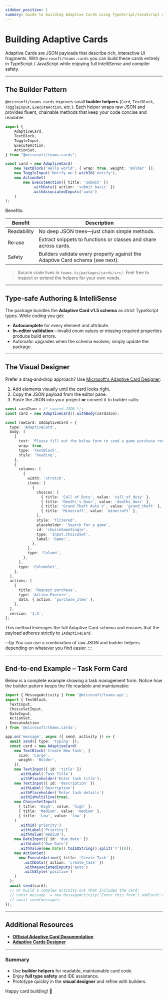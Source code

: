 ```yaml
---
sidebar_position: 1
summary: Guide to building Adaptive Cards using TypeScript/JavaScript with full IntelliSense and compiler safety for rich, interactive UI fragments.
---
```



# Building Adaptive Cards

Adaptive Cards are JSON payloads that describe rich, interactive UI fragments.
With `@microsoft/teams.cards` you can build these cards entirely in TypeScript / JavaScript while enjoying full IntelliSense and compiler safety.

---

## The Builder Pattern

`@microsoft/teams.cards` exposes small **builder helpers** (`Card`, `TextBlock`, `ToggleInput`, `ExecuteAction`, _etc._).
Each helper wraps raw JSON and provides fluent, chainable methods that keep your code concise and readable.

```ts
import {
    AdaptiveCard,
    TextBlock,
    ToggleInput,
    ExecuteAction,
    ActionSet,
} from "@microsoft/teams.cards";

const card = new AdaptiveCard(
    new TextBlock('Hello world', { wrap: true, weight: 'Bolder' }),
    new ToggleInput('Notify me').withId('notify'),
    new ActionSet(
        new ExecuteAction({ title: 'Submit' })
            .withData({ action: 'submit_basic' })
            .withAssociatedInputs('auto')
    )
);
```

Benefits:

| Benefit     | Description                                                                   |
| ----------- | ----------------------------------------------------------------------------- |
| Readability | No deep JSON trees—just chain simple methods.                                 |
| Re‑use      | Extract snippets to functions or classes and share across cards.              |
| Safety      | Builders validate every property against the Adaptive Card schema (see next). |

> Source code lives in `teams.ts/packages/cards/src/`. Feel free to inspect or extend the helpers for your own needs.

---

## Type‑safe Authoring & IntelliSense

The package bundles the **Adaptive Card v1.5 schema** as strict TypeScript types.
While coding you get:

- **Autocomplete** for every element and attribute.
- **In‑editor validation**—invalid enum values or missing required properties produce build errors.
- Automatic upgrades when the schema evolves; simply update the package.

<FileCodeBlock
    lang="typescript"
    src="/generated-snippets/ts/index.snippet.improved-type-checking.ts"
/>

---

## The Visual Designer

Prefer a drag‑and‑drop approach? Use [Microsoft's Adaptive Card Designer](https://adaptivecards.microsoft.com/designer.html):

1. Add elements visually until the card looks right.
2. Copy the JSON payload from the editor pane.
3. Paste the JSON into your project **or** convert it to builder calls:

```typescript
const cardJson = /* copied JSON */;
const card = new AdaptiveCard().withBody(cardJson);
```
```ts
const rawCard: IAdaptiveCard = {
  type: 'AdaptiveCard',
  body: [
    {
      text: 'Please fill out the below form to send a game purchase request.',
      wrap: true,
      type: 'TextBlock',
      style: 'heading',
    },
    {
      columns: [
        {
          width: 'stretch',
          items: [
            {
              choices: [
                { title: 'Call of Duty', value: 'call_of_duty' },
                { title: 'Death\'s Door', value: 'deaths_door' },
                { title: 'Grand Theft Auto V', value: 'grand_theft' },
                { title: 'Minecraft', value: 'minecraft' },
              ],
              style: 'filtered',
              placeholder: 'Search for a game',
              id: 'choiceGameSingle',
              type: 'Input.ChoiceSet',
              label: 'Game:',
            },
          ],
          type: 'Column',
        },
      ],
      type: 'ColumnSet',
    },
  ],
  actions: [
    {
      title: 'Request purchase',
      type: 'Action.Execute',
      data: { action: 'purchase_item' },
    },
  ],
  version: '1.5',
};
```

This method leverages the full Adaptive Card schema and ensures that the payload adheres strictly to `IAdaptiveCard`.

:::tip
You can use a combination of raw JSON and builder helpers depending on whatever you find easier.
:::

---

## End‑to‑end Example – Task Form Card

Below is a complete example showing a task management form. Notice how the builder pattern keeps the file readable and maintainable:

```ts
import { MessageActivity } from '@microsoft/teams.api';
import { TextBlock,
  TextInput,
  ChoiceSetInput,
  DateInput,
  ActionSet,
  ExecuteAction
} from '@microsoft/teams.cards';

app.on('message', async ({ send, activity }) => {
  await send({ type: 'typing' });
  const card = new AdaptiveCard(
    new TextBlock('Create New Task', {
      size: 'Large',
      weight: 'Bolder',
    }),
    new TextInput({ id: 'title' })
      .withLabel('Task Title')
      .withPlaceholder('Enter task title'),
    new TextInput({ id: 'description' })
      .withLabel('Description')
      .withPlaceholder('Enter task details')
      .withIsMultiline(true),
    new ChoiceSetInput(
      { title: 'High', value: 'high' },
      { title: 'Medium', value: 'medium' },
      { title: 'Low', value: 'low' }
    )
      .withId('priority')
      .withLabel('Priority')
      .withValue('medium'),
    new DateInput({ id: 'due_date' })
      .withLabel('Due Date')
      .withValue(new Date().toISOString().split('T')[0]),
    new ActionSet(
      new ExecuteAction({ title: 'Create Task' })
        .withData({ action: 'create_task' })
        .withAssociatedInputs('auto')
        .withStyle('positive')
    )
  );
  await send(card);
  // Or build a complex activity out that includes the card:
  // const message  = new MessageActivity('Enter this form').addCard('adaptive', card);
  // await send(message);
});
```
---

## Additional Resources

- [**Official Adaptive Card Documentation**](https://adaptivecards.microsoft.com/)
- [**Adaptive Cards Designer**](https://adaptivecards.microsoft.com/designer.html)

---

### Summary

- Use **builder helpers** for readable, maintainable card code.
- Enjoy **full type safety** and IDE assistance.
- Prototype quickly in the **visual designer** and refine with builders.

Happy card building! 🎉
